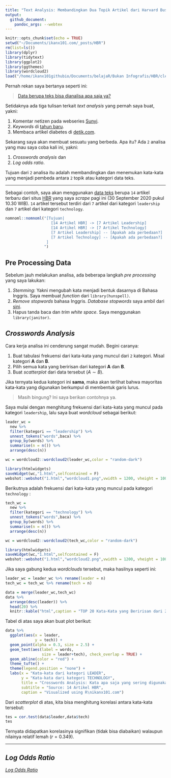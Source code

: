 ```yaml
---
title: "Text Analysis: Membandingkan Dua Topik Artikel dari Harvard Business Review"
output: 
  github_document:
    pandoc_args: --webtex
---
```


```r
knitr::opts_chunk$set(echo = TRUE)
setwd("~/Documents/ikanx101.com/_posts/HBR")
rm(list=ls())
library(dplyr)
library(tidytext)
library(ggplot2)
library(ggthemes)
library(wordcloud2)
load("/home/ikanx101githubio/Documents/belajaR/Bukan Infografis/HBR/clean.rda")
```

Pernah rekan saya bertanya seperti ini:

> [Data berupa teks bisa dianalisa apa saja ya?](https://ikanx101.com/blog/QnA-1/#pertanyaan-9)

Setidaknya ada tiga tulisan terkait _text analysis_ yang pernah saya buat, yakni:

1. Komentar netizen pada webseries [Sunyi](https://ikanx101.com/blog/blog-posting-sunyi/).
1. _Keywords_ di [tahun baru](https://ikanx101.com/blog/tahun-baru/).
1. Membaca artikel diabetes di [detik.com](https://passingthroughresearcher.wordpress.com/2019/08/15/menelusuri-pencarian-keyword-diabetes-mellitus-di-detikhealth/).

Sekarang saya akan membuat sesuatu yang berbeda. Apa itu? Ada `2` analisa yang mau saya coba kali ini, yakni:

1. _Crosswords analysis_ dan
1. _Log odds ratio_.

Tujuan dari `2` analisa itu adalah membandingkan dan menemukan kata-kata yang menjadi pembeda antara `2` topik atau kategori data teks.

---

Sebagai contoh, saya akan menggunakan [data teks](https://github.com/ikanx101/belajaR/blob/master/Bukan%20Infografis/HBR/clean.rda) berupa `14` artikel terbaru dari situs [HBR](https://hbr.org/) yang saya _scrape_ pagi ini (30 September 2020 pukul 10.30 WIB). `14` artikel tersebut terdiri dari `7` artikel dari kategori `leadership` dan `7` artikel dari kategori `technology`.

```r
nomnoml::nomnoml("[Tujuan|
                    [14 Artikel HBR] -> [7 Artikel Leadership]
                    [14 Artikel HBR] -> [7 Artikel Technology]
                    [7 Artikel Leadership] -- [Apakah ada perbedaan?]
                    [7 Artikel Technology] -- [Apakah ada perbedaan?]
                  ]
                 ")
```

## Pre Processing Data

Sebelum jauh melakukan analisa, ada beberapa langkah _pre processing_ yang saya lakukan:

1. _Stemming_: Yakni mengubah kata menjadi bentuk dasarnya di Bahasa Inggris. Saya membuat _function_ dari `library(hunspell)`.
1. _Remove stopwords_ bahasa Inggris. _Database_ _stopwords_ saya ambil dari [sini](https://raw.githubusercontent.com/stopwords-iso/stopwords-en/master/stopwords-en.txt).
1. Hapus tanda baca dan _trim white space_. Saya menggunakan `library(janitor)`.

## _Crosswords Analysis_

Cara kerja analisa ini cenderung sangat mudah. Begini caranya:

1. Buat tabulasi frekuensi dari kata-kata yang muncul dari `2` kategori. Misal kategori __A__ dan __B__.
1. Pilih semua kata yang beririsan dari kategori __A__ dan __B__.
1. Buat _scatterplot_ dari data tersebut $(A \sim B)$.

Jika ternyata kedua kategori ini __sama__, maka akan terlihat bahwa mayoritas kata-kata yang digunakan berkumpul di membentuk garis lurus.

> Masih bingung? Ini saya berikan contohnya ya.

Saya mulai dengan menghitung frekuensi dari kata-kata yang muncul pada kategori `leadership`, lalu saya buat _wordcloud_ sebagai berikut:

```r
leader_wc = 
  new %>% 
  filter(kategori == "leadership") %>% 
  unnest_tokens("words",baca) %>% 
  group_by(words) %>% 
  summarise(n = n()) %>% 
  arrange(desc(n))

wc = wordcloud2::wordcloud2(leader_wc,color = "random-dark")

library(htmlwidgets)
saveWidget(wc,"1.html",selfcontained = F)
webshot::webshot("1.html","wordcloud1.png",vwidth = 1200, vheight = 1000, delay = 40)
```

Berikutnya adalah frekuensi dari kata-kata yang muncul pada kategori `technology` :

```r
tech_wc = 
  new %>% 
  filter(kategori == "technology") %>% 
  unnest_tokens("words",baca) %>% 
  group_by(words) %>% 
  summarise(n = n()) %>% 
  arrange(desc(n))

wc = wordcloud2::wordcloud2(tech_wc,color = "random-dark")

library(htmlwidgets)
saveWidget(wc,"1.html",selfcontained = F)
webshot::webshot("1.html","wordcloud2.png",vwidth = 1200, vheight = 1000, delay = 40)
```

Jika saya gabung kedua _wordclouds_ tersebut, maka hasilnya seperti ini:

```r
leader_wc = leader_wc %>% rename(leader = n)
tech_wc = tech_wc %>% rename(tech = n)

data = merge(leader_wc,tech_wc)
data %>% 
  arrange(desc(leader)) %>% 
  head(20) %>% 
  knitr::kable("html",caption = "TOP 20 Kata-Kata yang Beririsan dari 2 Kategori")
```

Tabel di atas saya akan buat plot berikut:

```r
data %>% 
  ggplot(aes(x = leader,
             y = tech)) +
  geom_point(alpha = 0.3, size = 2.5) +
  geom_text(aes(label = words,
                size = leader+tech), check_overlap = TRUE) +
  geom_abline(color = "red") +
  theme_tufte() +
  theme(legend.position = "none") +
  labs(x = "Kata-kata dari kategori LEADER",
       y = "Kata-kata dari kategori TECHNOLOGY",
       title = "Crosswords Analysis: Kata apa saja yang sering digunakan oleh dua kategori ini?",
       subtitle = "Source: 14 Artikel HBR",
       caption = "Visualized using R\nikanx101.com")

```

Dari _scatterplot_ di atas, kita bisa menghitung korelasi antara kata-kata tersebut:

```r
tes = cor.test(data$leader,data$tech)
tes
```

Ternyata didapatkan korelasinya signifikan (tidak bisa diabaikan) walaupun nilainya relatif lemah $(r = 0.349)$.

---

## _Log Odds Ratio_

[_Log Odds Ratio_](https://en.wikipedia.org/wiki/Odds_ratio#:~:text=The%20logarithm%20of%20the%20odds,%2F27%20maps%20to%20%E2%88%923.296.)